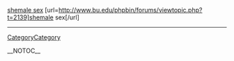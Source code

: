 <a href= http://www.bu.edu/phpbin/forums/viewtopic.php?t=2139 >shemale sex</a>   [url=http://www.bu.edu/phpbin/forums/viewtopic.php?t=2139]shemale sex[/url]
----
[[CategoryCategory]]

__NOTOC__